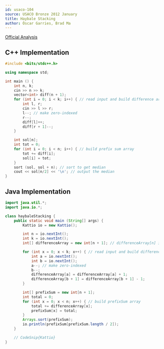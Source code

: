 ```yaml
---
id: usaco-104
source: USACO Bronze 2012 January
title: Haybale Stacking
author: Óscar Garries, Brad Ma
---
```


[Official Analysis](http://www.usaco.org/current/data/sol_stacking.html)

<LanguageSection>
<CPPSection>

## C++ Implementation

```cpp
#include <bits/stdc++.h>

using namespace std;

int main () {
	int n, k;
	cin >> n >> k;
	vector<int> diff(n + 1);
	for (int i = 0; i < k; i++) { // read input and build difference array
		int l, r;
		cin >> l >> r;
		l--; // make zero-indexed
		r--;
		diff[l]++;
		diff[r + 1]--;
	}

	int sol[n];
	int tot = 0;
	for (int i = 0; i < n; i++) { // build prefix sum array
		tot += diff[i];
		sol[i] = tot;
	}
	sort (sol, sol + n); // sort to get median
	cout << sol[n/2] << '\n'; // output the median
}

```

</CPPSection>
	
<JavaSection>

## Java Implementation

```java
import java.util.*;
import java.io.*;

class haybaleStacking {
    public static void main (String[] args) {
        Kattio io = new Kattio();

        int n = io.nextInt();
        int k = io.nextInt();
        int[] differenceArray = new int[n + 1]; // differenceArray[n] is the difference between A[n + 1] and A[n]

        for (int x = 0; x < k; x++) { // read input and build differenceArray
            int a = io.nextInt();
            int b = io.nextInt();
            a--; // make zero-indexed
            b--;
            differenceArray[a] = differenceArray[a] + 1;
            differenceArray[b + 1] = differenceArray[b + 1] - 1;
        }

        int[] prefixSum = new int[n + 1];
        int total = 0;
        for (int x = 0; x < n; x++) { // build prefixSum array
            total += differenceArray[x];
            prefixSum[x] = total;
        }
        Arrays.sort(prefixSum);
        io.println(prefixSum[prefixSum.length / 2]);
    }

    // CodeSnip{Kattio}
}

```

</JavaSection>
	
<LanguageSection>
	
